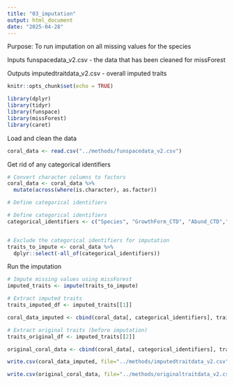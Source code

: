 ```yaml
---
title: "03_imputation"
output: html_document
date: "2025-04-28"
---
```


Purpose: To run imputation on all missing values for the species 

Inputs 
funspacedata_v2.csv - the data that has been cleaned for missForest 

Outputs 
imputedtraitdata_v2.csv - overall imputed traits 

```r
knitr::opts_chunk$set(echo = TRUE)

library(dplyr)
library(tidyr)
library(funspace)
library(missForest)
library(caret)
```

Load and clean the data 
```r
coral_data <- read.csv("../methods/funspacedata_v2.csv")
```

Get rid of any categorical identifiers
```r

# Convert character columns to factors
coral_data <- coral_data %>%
  mutate(across(where(is.character), as.factor))

# Define categorical identifiers

# Define categorical identifiers
categorical_identifiers <- c("Species", "GrowthForm_CTD", "Abund_CTD","family_molecules", "family_morphology", "larval", "MeanPCcover")


# Exclude the categorical identifiers for imputation
traits_to_impute <- coral_data %>%
  dplyr::select(-all_of(categorical_identifiers))
```

Run the imputation
```r
# Impute missing values using missForest
imputed_traits <- impute(traits_to_impute)

# Extract imputed traits
traits_imputed_df <- imputed_traits[[1]]

coral_data_imputed <- cbind(coral_data[, categorical_identifiers], traits_imputed_df)

# Extract original traits (before imputation)
traits_original_df <- imputed_traits[[2]]

original_coral_data <- cbind(coral_data[, categorical_identifiers], traits_original_df)

write.csv(coral_data_imputed, file="../methods/imputedtraitdata_v2.csv", row.names = TRUE)

write.csv(original_coral_data, file="../methods/originaltraitdata_v2.csv", row.names = TRUE)
```

